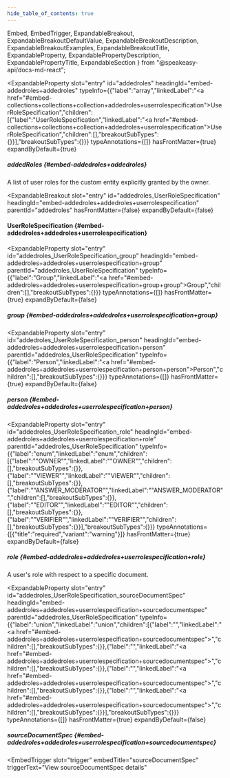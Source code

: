 ```yaml
---
hide_table_of_contents: true
---
```

  Embed,
  EmbedTrigger,
  ExpandableBreakout,
  ExpandableBreakoutDefaultValue,
  ExpandableBreakoutDescription,
  ExpandableBreakoutExamples,
  ExpandableBreakoutTitle,
  ExpandableProperty,
  ExpandablePropertyDescription,
  ExpandablePropertyTitle,
  ExpandableSection
} from "@speakeasy-api/docs-md-react";

<ExpandableSection>

<ExpandableProperty
  slot="entry"
  id="addedroles"
  headingId="embed-addedroles+addedroles"
  typeInfo={{"label":"array","linkedLabel":"<a href=\"#embed-collections+collections+collection+addedroles+userrolespecification\">UserRoleSpecification</a>","children":[{"label":"UserRoleSpecification","linkedLabel":"<a href=\"#embed-collections+collections+collection+addedroles+userrolespecification\">UserRoleSpecification</a>","children":[],"breakoutSubTypes":{}}],"breakoutSubTypes":{}}}
  typeAnnotations={[]}
  hasFrontMatter={true}
  expandByDefault={true}
>

<ExpandablePropertyTitle slot="title">

##### addedRoles \{#embed-addedroles+addedroles\}

</ExpandablePropertyTitle>

<ExpandablePropertyDescription slot="description">

A list of user roles for the custom entity explicitly granted by the owner.

</ExpandablePropertyDescription>

</ExpandableProperty>

<ExpandableBreakout
  slot="entry"
  id="addedroles_UserRoleSpecification"
  headingId="embed-addedroles+addedroles+userrolespecification"
  parentId="addedroles"
  hasFrontMatter={false}
  expandByDefault={false}
>

<ExpandableBreakoutTitle slot="title">

#### UserRoleSpecification \{#embed-addedroles+addedroles+userrolespecification\}

</ExpandableBreakoutTitle>

<ExpandableBreakoutDescription slot="description">

</ExpandableBreakoutDescription>

<ExpandableBreakoutExamples slot="examples">

</ExpandableBreakoutExamples>

<ExpandableBreakoutDefaultValue slot="defaultValue">

</ExpandableBreakoutDefaultValue>

</ExpandableBreakout>

<ExpandableProperty
  slot="entry"
  id="addedroles_UserRoleSpecification_group"
  headingId="embed-addedroles+addedroles+userrolespecification+group"
  parentId="addedroles_UserRoleSpecification"
  typeInfo={{"label":"Group","linkedLabel":"<a href=\"#embed-addedroles+addedroles+userrolespecification+group+group\">Group</a>","children":[],"breakoutSubTypes":{}}}
  typeAnnotations={[]}
  hasFrontMatter={true}
  expandByDefault={false}
>

<ExpandablePropertyTitle slot="title">

##### group \{#embed-addedroles+addedroles+userrolespecification+group\}

</ExpandablePropertyTitle>

<Embed slot="embed">

<EmbedTrigger slot="trigger" embedTitle="group" triggerText="View group details">

<Embedgroup />

</EmbedTrigger>

</Embed>

</ExpandableProperty>

<ExpandableProperty
  slot="entry"
  id="addedroles_UserRoleSpecification_person"
  headingId="embed-addedroles+addedroles+userrolespecification+person"
  parentId="addedroles_UserRoleSpecification"
  typeInfo={{"label":"Person","linkedLabel":"<a href=\"#embed-addedroles+addedroles+userrolespecification+person+person\">Person</a>","children":[],"breakoutSubTypes":{}}}
  typeAnnotations={[]}
  hasFrontMatter={true}
  expandByDefault={false}
>

<ExpandablePropertyTitle slot="title">

##### person \{#embed-addedroles+addedroles+userrolespecification+person\}

</ExpandablePropertyTitle>

<Embed slot="embed">

<EmbedTrigger slot="trigger" embedTitle="person" triggerText="View person details">

<Embedperson />

</EmbedTrigger>

</Embed>

</ExpandableProperty>

<ExpandableProperty
  slot="entry"
  id="addedroles_UserRoleSpecification_role"
  headingId="embed-addedroles+addedroles+userrolespecification+role"
  parentId="addedroles_UserRoleSpecification"
  typeInfo={{"label":"enum","linkedLabel":"enum","children":[{"label":"\"OWNER\"","linkedLabel":"\"OWNER\"","children":[],"breakoutSubTypes":{}},{"label":"\"VIEWER\"","linkedLabel":"\"VIEWER\"","children":[],"breakoutSubTypes":{}},{"label":"\"ANSWER_MODERATOR\"","linkedLabel":"\"ANSWER_MODERATOR\"","children":[],"breakoutSubTypes":{}},{"label":"\"EDITOR\"","linkedLabel":"\"EDITOR\"","children":[],"breakoutSubTypes":{}},{"label":"\"VERIFIER\"","linkedLabel":"\"VERIFIER\"","children":[],"breakoutSubTypes":{}}],"breakoutSubTypes":{}}}
  typeAnnotations={[{"title":"required","variant":"warning"}]}
  hasFrontMatter={true}
  expandByDefault={false}
>

<ExpandablePropertyTitle slot="title">

##### role \{#embed-addedroles+addedroles+userrolespecification+role\}

</ExpandablePropertyTitle>

<ExpandablePropertyDescription slot="description">

A user's role with respect to a specific document.

</ExpandablePropertyDescription>

</ExpandableProperty>

<ExpandableProperty
  slot="entry"
  id="addedroles_UserRoleSpecification_sourceDocumentSpec"
  headingId="embed-addedroles+addedroles+userrolespecification+sourcedocumentspec"
  parentId="addedroles_UserRoleSpecification"
  typeInfo={{"label":"union","linkedLabel":"union","children":[{"label":"","linkedLabel":"<a href=\"#embed-addedroles+addedroles+userrolespecification+sourcedocumentspec\"></a>","children":[],"breakoutSubTypes":{}},{"label":"","linkedLabel":"<a href=\"#embed-addedroles+addedroles+userrolespecification+sourcedocumentspec\"></a>","children":[],"breakoutSubTypes":{}},{"label":"","linkedLabel":"<a href=\"#embed-addedroles+addedroles+userrolespecification+sourcedocumentspec\"></a>","children":[],"breakoutSubTypes":{}},{"label":"","linkedLabel":"<a href=\"#embed-addedroles+addedroles+userrolespecification+sourcedocumentspec\"></a>","children":[],"breakoutSubTypes":{}}],"breakoutSubTypes":{}}}
  typeAnnotations={[]}
  hasFrontMatter={true}
  expandByDefault={false}
>

<ExpandablePropertyTitle slot="title">

##### sourceDocumentSpec \{#embed-addedroles+addedroles+userrolespecification+sourcedocumentspec\}

</ExpandablePropertyTitle>

<Embed slot="embed">

<EmbedTrigger
  slot="trigger"
  embedTitle="sourceDocumentSpec"
  triggerText="View sourceDocumentSpec details"
>

<Embedsourcedocumentspec />

</EmbedTrigger>

</Embed>

</ExpandableProperty>

</ExpandableSection>